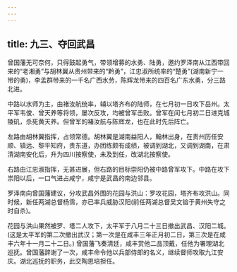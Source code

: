 ```yaml
---
---
---
```

title: 九三、夺回武昌
---



曾国藩无可奈何，只得鼓起勇气，带领增募的水勇、陆勇，邀约罗泽南从江西带回来的“老湘勇”与胡林翼从贵州带来的“黔勇”，江忠淑所统率的“楚勇”(湖南新宁一带的勇)，李孟群带来的一千名广西水劳，陈辉龙带来的四百名广东水勇，分三路北进。

中路以水师为主，由褚汝航统率，辅以塔齐布的陆师，在七月初一日攻下岳州。太平军韦俊、曾天养等将领，屡次反攻，均被曾军击败。曾军在闰七月初二日进克城陵矶，杀死黄天养。但曾军的褚汝航与陈辉龙，也在此时先后阵亡。

左路由胡林翼指挥，占领常德。胡林翼是湖南益阳人，翰林出身，在贵州历任安顺、镇远、黎平知府，贵东道，办团练颇有成绩，被调到湖北，又调到湖南，在肃清湖南安化后，升为四川按察使，未及到任，改湖北按察使。

右路由江忠淑指挥，无甚进展，但右路的目标崇阳仍被中路曾军攻下。中路在攻下祟阳以后，一口气进占咸宁，咸宁是武昌的南边邻县。

罗泽南向曾国藩建议，分攻武昌外围的花园与洪山：罗攻花园，塔齐布攻洪山。同时候，新任两湖总督杨霈，亦已率兵威胁汉阳(前任两湖总督吴文镕于黄州失守之时自杀)。

花园与洪山果然被罗、塔二人攻下，太平军于八月二十三日撤出武昌、汉阳二城。(这是太平军的第二次撤出武汉；第一次是在咸丰三年正月初二日，第三次是在咸丰六年十一月二十二日。) 曾国藩飞奏清廷，咸丰赏他二品顶戴，任他为署理湖北巡抚。曾国藩辞谢了一次，咸丰命令他以兵部侍郎的名义，继续督师攻取九江安庆。湖北巡抚的职务，此交陶恩培担任。